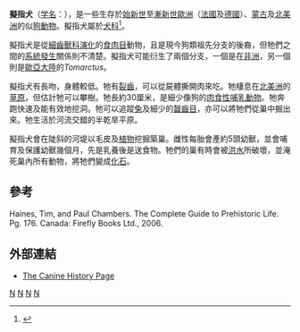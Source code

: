 {{Automatic taxobox
| taxon = Cynodictis
| authority = Bravard et Pomel, 1850
| image = Cynodictis cropped.png
| image_caption = [[擬指犬|擬指犬]]
| fossil_range = 晚[[始新世|始新世]]至早[[漸新世|漸新世]]
| status = fossil
| subdivision_ranks = [[種|種]]
| subdivision =
* †''C. elegans''
* †''C. lacustris''
}}

'''擬指犬'''（[[学名|学名]]：{{lang|la|''Cynodictis''}}），是一些生存於[[始新世|始新世]]至[[漸新世|漸新世]][[歐洲|歐洲]]（[[法國|法國]]及[[德國|德國]]）、[[蒙古|蒙古]]及[[北美洲|北美洲]]的似[[狗|狗]][[動物|動物]]。擬指犬屬於[[犬科|犬科]]<ref name=Hunt01>{{cite journal en|author=Hunt, R.M.|year=2001|title=Small Oligocene amphicyonids from North America (Paradaphoenus, Mammalia, Carnivora)|journal=American Museum Novitates|volume=3331|pages=1-20|url=http://hdl.handle.net/2246/2884}}</ref>。
 
擬指犬是從[[細齒獸科|細齒獸科]][[演化|演化]]的[[食肉目|食肉目]]動物，且是現今狗類祖先分支的後裔，但牠們之間的[[系統發生學|系統發生]]關係則不清楚。擬指犬可能衍生了兩個分支，一個是在[[非洲|非洲]]，另一個則是[[歐亞大陸|歐亞大陸]]的''Tomarctus''。

擬指犬有長吻，身體較低。牠有[[裂齒|裂齒]]，可以從屍體撕開肉來吃。牠棲息在[[北美洲|北美洲]]的[[草原|草原]]，但估計牠可以攀樹。牠長約30厘米，是細少像狗的[[肉食性|肉食性]][[哺乳動物|哺乳動物]]。牠奔跑快速及能有效地挖洞。牠可以追蹤[[兔|兔]]及細少的[[齧齒目|齧齒目]]，亦可以將牠們從巢中掘出來。牠生活於河流交錯的半乾旱平原。

擬指犬會在陡斜的河堤以毛皮及[[植物|植物]]挖掘築巢。雌性每胎會產約5頭幼獸，並會哺育及保護幼獸幾個月，先是乳養後是送食物。牠們的巢有時會被[[洪水|洪水]]所破壞，並淹死巢內所有動物，將牠們變成[[化石|化石]]。

==參考==
Haines, Tim, and Paul Chambers. The Complete Guide to Prehistoric Life. Pg. 176. Canada: Firefly Books Ltd., 2006.
{{reflist}}

==外部連結==
*[https://web.archive.org/web/20110720064528/http://www.nakshatras.net/history_prehistoric.htm The Canine History Page]
{{Taxonbar|from=Q1000261}}

[[Category:擬指犬屬|N]]
[[Category:始新世哺乳類|N]]
[[Category:漸新世哺乳類|N]]
[[Category:1850年描述的分类群|N]]